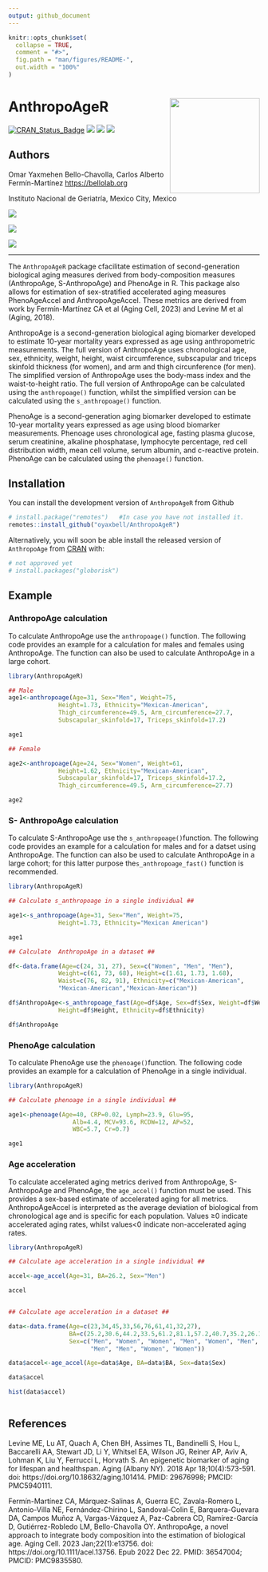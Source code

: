 ---
output: github_document
---

<!-- README.md is generated from README.Rmd. Please edit that file -->

```{r, include = FALSE}
knitr::opts_chunk$set(
  collapse = TRUE,
  comment = "#>",
  fig.path = "man/figures/README-",
  out.width = "100%"
)
```

# AnthropoAgeR <img src="inst/figures/AnthropoAgeR.png" align="right" width="180" height="190"/>

<!-- badges: start -->
[![CRAN_Status_Badge](http://www.r-pkg.org/badges/version/AnthropoAge?color=green)](https://cran.r-project.org/package=AnthropoAge)
[![](http://cranlogs.r-pkg.org/badges/grand-total/AnthropoAge?color=green)](https://cran.r-project.org/package=AnthropoAge)
[![](http://cranlogs.r-pkg.org/badges/AnthropoAge?color=green)](https://cran.r-project.org/package=AnthropoAge)
[![](http://cranlogs.r-pkg.org/badges/last-week/AnthropoAge?color=green)](https://cran.r-project.org/package=AnthropoAge)
<!-- badges: end -->

## Authors

Omar Yaxmehen Bello-Chavolla, Carlos Alberto Fermín-Martínez <https://bellolab.org>

Instituto Nacional de Geriatría, Mexico City, Mexico

[![](https://img.shields.io/badge/Instagram-E4405F?style=for-the-badge&logo=instagram&logoColor=white)](https://instagram.com/bellochavolla_lab)

[![](https://img.shields.io/badge/GitHub-100000?style=for-the-badge&logo=github&logoColor=white)](https://github.com/oyaxbell)

[![](https://img.shields.io/badge/Facebook-1877F2?style=for-the-badge&logo=facebook&logoColor=white)](https://facebook.com/bellochavollalab)

------------------------------------------------------------------------

The `AnthropoAgeR` package cfacilitate estimation of second-generation biological aging measures derived from body-composition measures (AnthropoAge, S-AnthropoAge) and PhenoAge in R. This package also allows for estimation of sex-stratified accelerated aging measures PhenoAgeAccel and AnthropoAgeAccel. These metrics are derived from work by Fermín-Martínez CA et al (Aging Cell, 2023) and Levine M et al (Aging, 2018).

AnthropoAge is a second-generation biological aging biomarker developed to estimate 10-year mortality years expressed as age using anthropometric measurements. The full version of AnthropoAge uses chronological age, sex, ethnicity, weight, height, waist circumference, subscapular and triceps skinfold thickness (for women), and arm and thigh circunference (for men). The simplified version of AnthropoAge uses the body-mass index and the waist-to-height ratio. The full version of AnthropoAge can be calculated using the `anthropoage()` function, whilst the simplified version can be calculated using the `s_anthropoage()` function.

PhenoAge is a  second-generation aging biomarker developed to estimate 10-year mortality years expressed as age using blood biomarker measurements. Phenoage uses chronological age, fasting plasma glucose, serum creatinine, alkaline phosphatase, lymphocyte percentage, red cell distribution width, mean cell volume, serum albumin, and c-reactive protein. PhenoAge can be calculated using the `phenoage()` function. 

## Installation

You can install the development version of `AnthropoAgeR` from Github

``` r
# install.package("remotes")   #In case you have not installed it.
remotes::install_github("oyaxbell/AnthropoAgeR")
```

Alternatively, you will soon be able install the released version of `AnthropoAge` from [CRAN](https://CRAN.R-project.org) with:

``` r
# not approved yet
# install.packages("globorisk")
```

## Example

### AnthropoAge calculation

To calculate AnthropoAge use the `anthropoage()` function. The following code provides an example for a calculation for males and females using AnthropoAge. The function can also be used to calculate AnthropoAge in a large cohort. 

``` r
library(AnthropoAgeR)

## Male
age1<-anthropoage(Age=31, Sex="Men", Weight=75,
              Height=1.73, Ethnicity="Mexican-American",
              Thigh_circumference=49.5, Arm_circumference=27.7,
              Subscapular_skinfold=17, Triceps_skinfold=17.2)

age1

## Female

age2<-anthropoage(Age=24, Sex="Women", Weight=61,
              Height=1.62, Ethnicity="Mexican-American",
              Subscapular_skinfold=17, Triceps_skinfold=17.2,
              Thigh_circumference=49.5, Arm_circumference=27.7)

age2

```

### S- AnthropoAge calculation

To calculate S-AnthropoAge use the `s_anthropoage()`function. The following code provides an example for a calculation for males and for a datset using AnthropoAge. The function can also be used to calculate AnthropoAge in a large cohort; for this latter purpose the`s_anthropoage_fast()` function is recommended.

``` r
library(AnthropoAgeR)

## Calculate s_anthropoage in a single individual ##

age1<-s_anthropoage(Age=31, Sex="Men", Weight=75,
              Height=1.73, Ethnicity="Mexican American")

age1

## Calculate  AnthropoAge in a dataset ##

df<-data.frame(Age=c(24, 31, 27), Sex=c("Women", "Men", "Men"),
              Weight=c(61, 73, 68), Height=c(1.61, 1.73, 1.68),
              Waist=c(76, 82, 91), Ethnicity=c("Mexican-American",
              "Mexican-American","Mexican-American"))

df$AnthropoAge<-s_anthropoage_fast(Age=df$Age, Sex=df$Sex, Weight=df$Weight,
              Height=df$Height, Ethnicity=df$Ethnicity)

df$AnthropoAge


```

### PhenoAge calculation

To calculate PhenoAge use the `phenoage()`function. The following code provides an example for a calculation of PhenoAge in a single individual.

``` r
library(AnthropoAgeR)

## Calculate phenoage in a single individual ##

age1<-phenoage(Age=40, CRP=0.02, Lymph=23.9, Glu=95,
                  Alb=4.4, MCV=93.6, RCDW=12, AP=52,
                  WBC=5.7, Cr=0.7)

age1

```

### Age acceleration

To calculate accelerated aging metrics derived from AnthropoAge, S-AnthropoAge and PhenoAge, the `age_accel()` function must be used. This provides a sex-based estimate of accelerated aging for all metrics. AnthropoAgeAccel is interpreted as the average deviation of biological from chronological age and is specific for each population. Values ≥0 indicate accelerated aging rates, whilst values<0 indicate non-accelerated aging rates.

``` r
library(AnthropoAgeR)

## Calculate age acceleration in a single individual ##

accel<-age_accel(Age=31, BA=26.2, Sex="Men")

accel


## Calculate age acceleration in a dataset ##

data<-data.frame(Age=c(23,34,45,33,56,76,61,41,32,27),
                 BA=c(25.2,30.6,44.2,33.5,61.2,81.1,57.2,40.7,35.2,26.1),
                 Sex=c("Men", "Women", "Women", "Men", "Women", "Men", 
                       "Men", "Men", "Women", "Women"))

data$accel<-age_accel(Age=data$Age, BA=data$BA, Sex=data$Sex)

data$accel

hist(data$accel)



```

## References
Levine ME, Lu AT, Quach A, Chen BH, Assimes TL, Bandinelli S, Hou L, Baccarelli AA, Stewart JD, Li Y, Whitsel EA, Wilson JG, Reiner AP, Aviv A, Lohman K, Liu Y, Ferrucci L, Horvath S. An epigenetic biomarker of aging for lifespan and healthspan. Aging (Albany NY). 2018 Apr 18;10(4):573-591. doi: https://doi.org/10.18632/aging.101414. PMID: 29676998; PMCID: PMC5940111.

Fermín-Martínez CA, Márquez-Salinas A, Guerra EC, Zavala-Romero L, Antonio-Villa NE, Fernández-Chirino L, Sandoval-Colin E, Barquera-Guevara DA, Campos Muñoz A, Vargas-Vázquez A, Paz-Cabrera CD, Ramírez-García D, Gutiérrez-Robledo LM, Bello-Chavolla OY. AnthropoAge, a novel approach to integrate body composition into the estimation of biological age. Aging Cell. 2023 Jan;22(1):e13756. doi: https://doi.org/10.1111/acel.13756. Epub 2022 Dec 22. PMID: 36547004; PMCID: PMC9835580.


